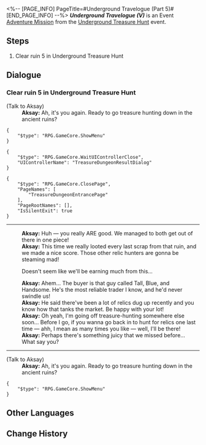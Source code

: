 <%-- [PAGE_INFO]
PageTitle=#Underground Travelogue (Part 5)#
[END_PAGE_INFO] --%>
{{Stub|Dialogue.}}
{{Mission Infobox
|id            = 8012105
|title         = Underground Travelogue (V)
|image         = <!--Mission Underground Travelogue (Part 5).png-->
|type          = Adventure
|event_name    = Underground Treasure Hunt
|chapter       = 
|requirements  = [[Adventure Mission]] ''[[Underground Travelogue (IV)]]'' completed
|summary       = <!--official mission summary from Fate's Atlas-->
|characters    = Aksay; Trailblazer
|startLocation = [[Jarilo-VI]] - [[Great Mine]]
|world         = Jarilo-VI
|area          = Great Mine
|prev          = Underground Travelogue (IV)
|next          = 
|rewards       = Credit*10,000
}}
'''''Underground Travelogue (V)''''' is an Event [[Adventure Mission]] from the [[Underground Treasure Hunt]] event.

==Steps==
# Clear ruin 5 in Underground Treasure Hunt

<!--
==Gameplay Notes==

--><!--
==Trial Character==

-->
==Dialogue==
{{Stub Dialogue}}
===Clear ruin 5 in Underground Treasure Hunt{{subst:void|<!--801210501-->}}===
{{Mission Description|type=adventure|location=Great Mine|Aksay has excavated the last of the ancient ruins, and it seems more dangerous than ever... Complete your treasure hunting journey!}}
{{Dialogue Start}}

;(Talk to Aksay)
:'''Aksay:''' Ah, it's you again. Ready to go treasure hunting down in the ancient ruins?
<pre>{
	"$type": "RPG.GameCore.ShowMenu"
}</pre>
<pre>{
	"$type": "RPG.GameCore.WaitUIControllerClose",
	"UIControllerName": "TreasureDungeonResultDialog"
}</pre>
<pre>{
	"$type": "RPG.GameCore.ClosePage",
	"PageNames": [
		"TreasureDungeonEntrancePage"
	],
	"PageRootNames": [],
	"IsSilentExit": true
}</pre>
:<!--0.5-second delay-->
----
:'''Aksay:''' Huh &mdash; you really ARE good. We managed to both get out of there in one piece!
:'''Aksay:''' This time we really looted every last scrap from that ruin, and we made a nice score. Those other relic hunters are gonna be steaming mad!
:{{DIcon|Arrow}} Doesn't seem like we'll be earning much from this...
:'''Aksay:''' Ahem... The buyer is that guy called Tall, Blue, and Handsome. He's the most reliable trader I know, and he'd never swindle us!
:'''Aksay:''' He said there've been a lot of relics dug up recently and you know how that tanks the market. Be happy with your lot!
:'''Aksay:''' Oh yeah, I'm going off treasure-hunting somewhere else soon... Before I go, if you wanna go back in to hunt for relics one last time &mdash; ahh, I mean as many times you like &mdash; well, I'll be there!
:'''Aksay:''' Perhaps there's something juicy that we missed before... What say you?
----

;(Talk to Aksay)
:'''Aksay:''' Ah, it's you again. Ready to go treasure hunting down in the ancient ruins?
<pre>{
	"$type": "RPG.GameCore.ShowMenu"
}</pre>
{{Dialogue End}}

==Other Languages==
{{Other Languages
|en   = Underground Travelogue (V)
|zhs  = 地城游记•其五
|zht  = 地城遊記•其五
|ja   = 地下遺跡探遊記・五
|ko   = 지하 여행기•5
|es   = Diario de un viaje subterráneo&nbsp;V
|fr   = Voyage au centre de la terre (V)
|ru   = Путевые записки из-под земли V
|th   = บันทึกการเดินทางในเมืองใต้ดิน 5
|vi   = Du Ký Thành Ngầm 5
|de   = Untergrund-Reisebericht (Teil 5)
|id   = Catatan Perjalanan Bawah Tanah (Bagian 5)
|pt   = Diário de Viagem do Subterrâneo (V)
}}

==Change History==
{{Change History|1.2}}
